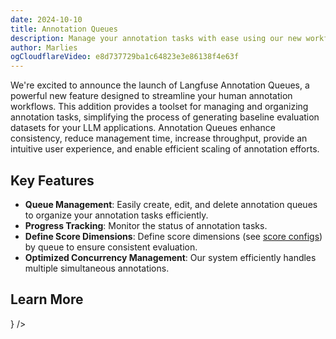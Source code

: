 ```yaml
---
date: 2024-10-10
title: Annotation Queues
description: Manage your annotation tasks with ease using our new workflow tooling. Create queues, add traces to them, and get a simple UI to review and label LLM application traces in Langfuse.
author: Marlies
ogCloudflareVideo: e8d737729ba1c64823e3e86138f4e63f
---
```



<ChangelogHeader />

We're excited to announce the launch of Langfuse Annotation Queues, a powerful new feature designed to streamline your human annotation workflows. This addition provides a toolset for managing and organizing annotation tasks, simplifying the process of generating baseline evaluation datasets for your LLM applications. Annotation Queues enhance consistency, reduce management time, increase throughput, provide an intuitive user experience, and enable efficient scaling of annotation efforts.

## Key Features

- **Queue Management**: Easily create, edit, and delete annotation queues to organize your annotation tasks efficiently.
- **Progress Tracking**: Monitor the status of annotation tasks.
- **Define Score Dimensions**: Define score dimensions (see [score configs](/docs/scores/annotation)) by queue to ensure consistent evaluation.
- **Optimized Concurrency Management**: Our system efficiently handles multiple simultaneous annotations.

## Learn More


<Cards num={1}>
  <Card title="Documentation" href="/docs/scores/annotation" icon={<Book />} />
</Cards>
